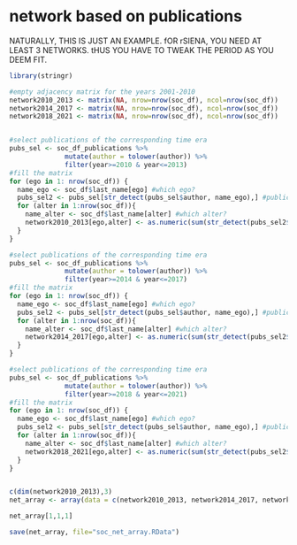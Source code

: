 # network based on publications

NATURALLY, THIS IS JUST AN EXAMPLE. fOR rSIENA, YOU NEED AT LEAST 3 NETWORKS. tHUS YOU HAVE TO TWEAK THE PERIOD AS YOU DEEM FIT. 

```r
library(stringr)

#empty adjacency matrix for the years 2001-2010
network2010_2013 <- matrix(NA, nrow=nrow(soc_df), ncol=nrow(soc_df))
network2014_2017 <- matrix(NA, nrow=nrow(soc_df), ncol=nrow(soc_df))
network2018_2021 <- matrix(NA, nrow=nrow(soc_df), ncol=nrow(soc_df))


#select publications of the corresponding time era
pubs_sel <- soc_df_publications %>%
              mutate(author = tolower(author)) %>%
              filter(year>=2010 & year<=2013)
#fill the matrix
for (ego in 1: nrow(soc_df)) {
  name_ego <- soc_df$last_name[ego] #which ego? 
  pubs_sel2 <- pubs_sel[str_detect(pubs_sel$author, name_ego),] #publications of ego
  for (alter in 1:nrow(soc_df)){
    name_alter <- soc_df$last_name[alter] #which alter? 
    network2010_2013[ego,alter] <- as.numeric(sum(str_detect(pubs_sel2$author, name_alter)) > 1)  #did alter publish with ego
  }
}

#select publications of the corresponding time era
pubs_sel <- soc_df_publications %>%
              mutate(author = tolower(author)) %>%
              filter(year>=2014 & year<=2017)
#fill the matrix
for (ego in 1: nrow(soc_df)) {
  name_ego <- soc_df$last_name[ego] #which ego? 
  pubs_sel2 <- pubs_sel[str_detect(pubs_sel$author, name_ego),] #publications of ego
  for (alter in 1:nrow(soc_df)){
    name_alter <- soc_df$last_name[alter] #which alter? 
    network2014_2017[ego,alter] <- as.numeric(sum(str_detect(pubs_sel2$author, name_alter)) > 1) #did alter publish with ego
  }
}

#select publications of the corresponding time era
pubs_sel <- soc_df_publications %>%
              mutate(author = tolower(author)) %>%
              filter(year>=2018 & year<=2021)
#fill the matrix
for (ego in 1: nrow(soc_df)) {
  name_ego <- soc_df$last_name[ego] #which ego? 
  pubs_sel2 <- pubs_sel[str_detect(pubs_sel$author, name_ego),] #publications of ego
  for (alter in 1:nrow(soc_df)){
    name_alter <- soc_df$last_name[alter] #which alter? 
    network2018_2021[ego,alter] <- as.numeric(sum(str_detect(pubs_sel2$author, name_alter)) > 1) #did alter publish with ego
  }
}


c(dim(network2010_2013),3)
net_array <- array(data = c(network2010_2013, network2014_2017, network2018_2021), dim=c(dim(network2010_2013),3))

net_array[1,1,1]
```


```r
save(net_array, file="soc_net_array.RData")
```

